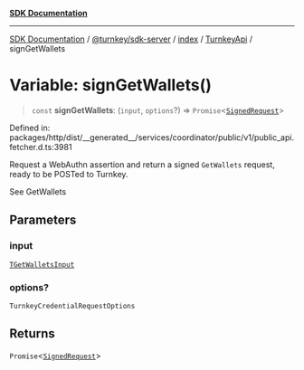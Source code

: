 [**SDK Documentation**](../../../../../../README.mdx)

***

[SDK Documentation](../../../../../../packages.mdx) / [@turnkey/sdk-server](../../../../README.mdx) / [index](../../../README.mdx) / [TurnkeyApi](../README.mdx) / signGetWallets

# Variable: signGetWallets()

> `const` **signGetWallets**: (`input`, `options`?) => `Promise`\<[`SignedRequest`](../../../../../http/index/type-aliases/SignedRequest.mdx)\>

Defined in: packages/http/dist/\_\_generated\_\_/services/coordinator/public/v1/public\_api.fetcher.d.ts:3981

Request a WebAuthn assertion and return a signed `GetWallets` request, ready to be POSTed to Turnkey.

See GetWallets

## Parameters

### input

[`TGetWalletsInput`](../type-aliases/TGetWalletsInput.mdx)

### options?

`TurnkeyCredentialRequestOptions`

## Returns

`Promise`\<[`SignedRequest`](../../../../../http/index/type-aliases/SignedRequest.mdx)\>
